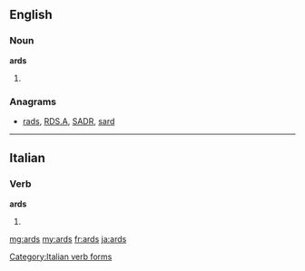 ==English==

===Noun===
'''ards'''
# {{plural of|''[[ard]]''}}

===Anagrams===
* [[rads#English|rads]], [[RDS.A#English|RDS.A]], [[SADR#English|SADR]], [[sard#English|sard]]

----

==Italian==

===Verb===
'''ards'''

# {{conjugation of|ardere||1|s|[[past historic]]|lang=it}}

[[Category:Italian verb forms]]

[[mg:ards]]
[[my:ards]]
[[fr:ards]]
[[ja:ards]]